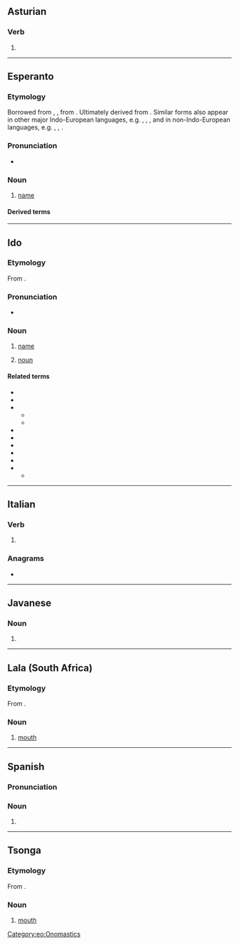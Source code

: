 {{also|nomó|nomò|-nomo}}
==Asturian==

===Verb===
{{ast-verb form}}

# {{inflection of|ast|nomar||1|s|pres|ind}}

----

==Esperanto==

===Etymology===
Borrowed from {{bor|eo|fr|nom}}, {{bor|eo|it|nome}}, from {{der|eo|la|nōmen}}. Ultimately derived from {{der|eo|ine-pro|*h₁nómn̥||name}}. Similar forms also appear in other major Indo-European languages, e.g. {{cog|en|name}}, {{cog|de|Name}}, {{cog|hi|नाम}}, and in non-Indo-European languages, e.g. {{cog|fi|nimi}}, {{cog|id|nama}}, {{cog|ja|なまえ|tr=namae}}.

===Pronunciation===
{{eo-IPA}}
* {{audio|eo|Eo-nomo.ogg|Audio}}

===Noun===
{{eo-head}}

# [[name]]
#: {{uxi|eo|Mia '''nomo''' estas Aleksandro. Kio estas via '''nomo'''?|My '''name''' is Alexander. What is your '''name'''?}}

====Derived terms====
{{der3
|eo|{{l|eo|alnomo|t=nickname; surname; cognomen}}
|{{l|eo|antaŭnomo|t=first name, forename}}
|{{l|eo|baptonomo|t=[[Christian name]]}}
|{{l|eo|familinomo|t=[[family name]]}}
|{{l|eo|kaŝnomo|t=name used to hide one's identity, [[pseudonym]]}}
|{{l|eo|kromnomo|t=[[cognomen]]}}
|{{l|eo|moknomo|t=a derogatory nickname}}
|{{l|eo|[[neformala]] [[nomo]]|t=informal name, [[nickname]]}}
|{{l|eo|nomi|t=to name something}}
|{{l|eo|patronomo|t=[[patronym]]}}
|{{l|eo|samnoma|t=having the same name, [[homonymous]]}}
|{{l|eo|sennoma|t=nameless}}
|{{l|eo|ŝercnomo|t=a joking nickname}}
}}

{{eo BRO|2}}
{{Universala Vortaro}}

[[Category:eo:Onomastics]]

----

==Ido==

===Etymology===
From {{af|io|nomar|t1=to name, call|-o|t2=noun}}.

===Pronunciation===
* {{IPA|io|/ˈno.mo/|/ˈnɔ.mɔ/}}

===Noun===
{{io-noun|nom}}

# [[name]]
# {{lb|io|grammar}} [[noun]]

====Related terms====
{{top2}}
* {{l|io|nomar|t=to name, call}}
* {{l|io|nomesar|t=to be named, to be called}}
* {{l|io|nomizar|t=to name, give a name to}}
** {{l|io|nomizo|t=naming, appellation}}
** {{l|io|nomizado|t=nomenclature}}
* {{l|io|nomuro|t=naming, appellation}}
* {{l|io|nome|t=namely}}
* {{l|io|baptonomo|t=Christian name}}
* {{l|io|prenomo|t=first name}}
* {{l|io|sennoma|t=nameless}}
* {{l|io|surnomo|t=surname, family name}}
** {{l|io|surnomacho|t=nickname, sobriquet}}
{{bottom}}

----

==Italian==

===Verb===
{{head|it|verb form}}

# {{inflection of|it|nomare||1|s|pres|indc}}

===Anagrams===
* {{anagrams|it|a=mnoo|mono|mono-}}

----

==Javanese==

===Noun===
{{jv-noun}}

# {{nonstandard spelling of|jv|nama}}

----

==Lala (South Africa)==

===Etymology===
From {{inh|bnt-lal|bnt-pro|*mʊ̀dòmò}}.

===Noun===
{{head|bnt-lal|noun}}

# [[mouth]]

----

==Spanish==

===Pronunciation===
{{es-IPA}}

===Noun===
{{es-noun|m}}

# {{alternative form of|es|gnomo}}

----

==Tsonga==

===Etymology===
From {{inh|ts|bnt-pro|*mʊ̀dòmò}}.

===Noun===
{{ts-noun|3|4|milomo}}

# [[mouth]]